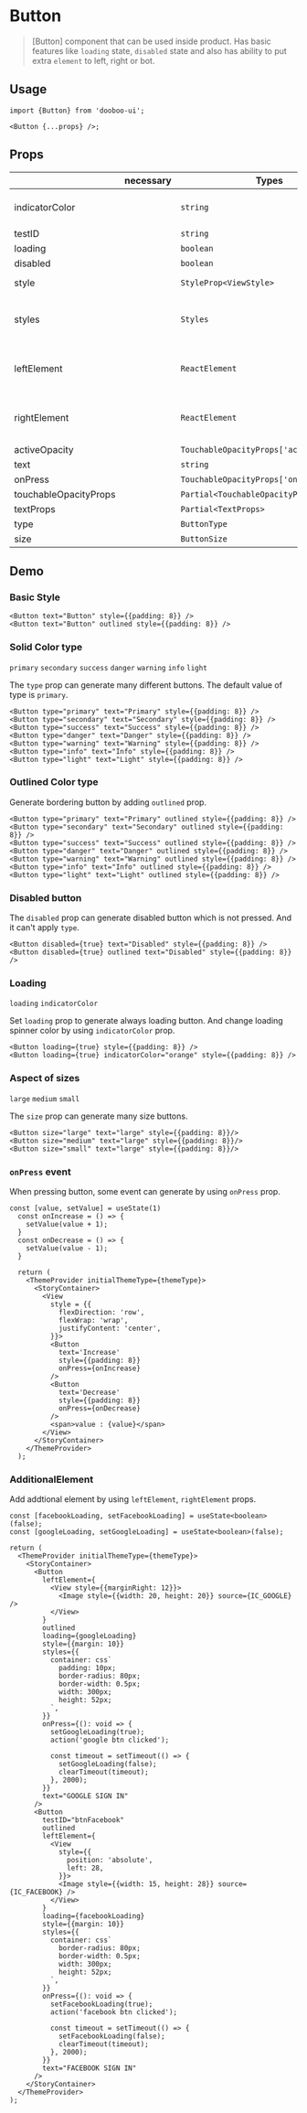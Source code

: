 
<Meta title="Components/Button" />

# Button

> [Button] component that can be used inside product. Has basic features like `loading` state, `disabled` state and also has ability to put extra `element` to left, right or bot.

## Usage

```tsx
import {Button} from 'dooboo-ui';

<Button {...props} />;
```

## Props

|                       |necessary|Types                                    | Description                             | Default |
| --------------------- | ------- |---------------------------------------- | --------------------------------------- | ------- |
| indicatorColor        |         |`string`                                 | Loading spinner color                   | `black` |
| testID                |         |`string`                                 |                                         |         |
| loading               |         |`boolean`                                |                                         | `false` |
| disabled              |         |`boolean`                                |                                         | `false` |
| style                 |         |`StyleProp<ViewStyle>`                   | root `ViewStyle`                        |         |
| styles                |         |`Styles`                                 | List of all style props within [Button] |         |
| leftElement           |         |`ReactElement`                           | Extra element to place on the left      |         |
| rightElement          |         |`ReactElement`                           | Extra element to place on the right     |         |
| activeOpacity         |         |`TouchableOpacityProps['activeOpacity']` |                                         |         |
| text                  |         |`string`                                 |                                         |         |
| onPress               |         |`TouchableOpacityProps['onPress']`       |                                         |         |
| touchableOpacityProps |         |`Partial<TouchableOpacityProps>`         |                                         |         |
| textProps             |         |`Partial<TextProps>`                     |                                         |         |
| type                  |         |`ButtonType`                             |                                         |`Primary`|
| size                  |         |`ButtonSize`                             |                                         |`medium` |

## Demo

### Basic Style
``` tsx
<Button text="Button" style={{padding: 8}} />
<Button text="Button" outlined style={{padding: 8}} />
```

<Basic themeType="light"/>
<Basic themeType="dark"/>


### Solid Color type
`primary` `secondary` `success` `danger` `warning` `info` `light`

The `type` prop can generate many different buttons.
The default value of type is `primary`.
```tsx
<Button type="primary" text="Primary" style={{padding: 8}} />
<Button type="secondary" text="Secondary" style={{padding: 8}} />
<Button type="success" text="Success" style={{padding: 8}} />
<Button type="danger" text="Danger" style={{padding: 8}} />
<Button type="warning" text="Warning" style={{padding: 8}} />
<Button type="info" text="Info" style={{padding: 8}} />
<Button type="light" text="Light" style={{padding: 8}} />
```

<Solid themeType="light"/>
<Solid themeType="dark"/>


### Outlined Color type
Generate bordering button by adding `outlined` prop.
```tsx
<Button type="primary" text="Primary" outlined style={{padding: 8}} />
<Button type="secondary" text="Secondary" outlined style={{padding: 8}} />
<Button type="success" text="Success" outlined style={{padding: 8}} />
<Button type="danger" text="Danger" outlined style={{padding: 8}} />
<Button type="warning" text="Warning" outlined style={{padding: 8}} />
<Button type="info" text="Info" outlined style={{padding: 8}} />
<Button type="light" text="Light" outlined style={{padding: 8}} />
```

<Outlined themeType="light"/>
<Outlined themeType="dark"/>


### Disabled button
The `disabled` prop can generate disabled button which is not pressed.
And it can't apply `type`.
``` tsx
<Button disabled={true} text="Disabled" style={{padding: 8}} />
<Button disabled={true} outlined text="Disabled" style={{padding: 8}} />
```

<Disabled themeType="light"/>
<Disabled themeType="dark"/>


### Loading
`loading` `indicatorColor`

Set `loading` prop to generate always loading button.
And change loading spinner color by using  `indicatorColor` prop.
```tsx
<Button loading={true} style={{padding: 8}} />
<Button loading={true} indicatorColor="orange" style={{padding: 8}} />
```

<Loading themeType="light"/>
<Loading themeType="dark"/>


### Aspect of sizes 
`large` `medium` `small`

The `size` prop can generate many size buttons. 
```tsx
<Button size="large" text="large" style={{padding: 8}}/>
<Button size="medium" text="large" style={{padding: 8}}/>
<Button size="small" text="large" style={{padding: 8}}/>
```

<Sizes themeType="light"/>
<Sizes themeType="dark"/>


### `onPress` event
When pressing button, some event can generate by using `onPress` prop.
```tsx
const [value, setValue] = useState(1)
  const onIncrease = () => {
    setValue(value + 1);
  }
  const onDecrease = () => {
    setValue(value - 1);
  }

  return (
    <ThemeProvider initialThemeType={themeType}>
      <StoryContainer>
        <View
          style = {{
            flexDirection: 'row',
            flexWrap: 'wrap',
            justifyContent: 'center',
          }}>
          <Button 
            text='Increase'
            style={{padding: 8}}
            onPress={onIncrease}
          />
          <Button 
            text='Decrease'
            style={{padding: 8}}
            onPress={onDecrease}
          />
          <span>value : {value}</span>
        </View>
      </StoryContainer>
    </ThemeProvider>
  );
```
<OnPress themeType="light"/>
<OnPress themeType="dark"/>


### AdditionalElement
Add addtional element by using `leftElement`, `rightElement` props.

```tsx
const [facebookLoading, setFacebookLoading] = useState<boolean>(false);
const [googleLoading, setGoogleLoading] = useState<boolean>(false);

return (
  <ThemeProvider initialThemeType={themeType}>
    <StoryContainer>
      <Button
        leftElement={
          <View style={{marginRight: 12}}>
            <Image style={{width: 20, height: 20}} source={IC_GOOGLE} />
          </View>
        }
        outlined
        loading={googleLoading}
        style={{margin: 10}}
        styles={{
          container: css`
            padding: 10px;
            border-radius: 80px;
            border-width: 0.5px;
            width: 300px;
            height: 52px;
          `,
        }}
        onPress={(): void => {
          setGoogleLoading(true);
          action('google btn clicked');

          const timeout = setTimeout(() => {
            setGoogleLoading(false);
            clearTimeout(timeout);
          }, 2000);
        }}
        text="GOOGLE SIGN IN"
      />
      <Button
        testID="btnFacebook"
        outlined
        leftElement={
          <View
            style={{
              position: 'absolute',
              left: 28,
            }}>
            <Image style={{width: 15, height: 28}} source={IC_FACEBOOK} />
          </View>
        }
        loading={facebookLoading}
        style={{margin: 10}}
        styles={{
          container: css`
            border-radius: 80px;
            border-width: 0.5px;
            width: 300px;
            height: 52px;
          `,
        }}
        onPress={(): void => {
          setFacebookLoading(true);
          action('facebook btn clicked');

          const timeout = setTimeout(() => {
            setFacebookLoading(false);
            clearTimeout(timeout);
          }, 2000);
        }}
        text="FACEBOOK SIGN IN"
      />
    </StoryContainer>
  </ThemeProvider>
);
```

<AdditionalElement themeType="light"/>
<AdditionalElement themeType="dark"/>